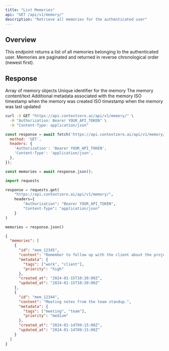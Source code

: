 ```yaml
---
title: "List Memories"
api: "GET /api/v1/memory/"
description: "Retrieve all memories for the authenticated user"
---
```


## Overview

This endpoint returns a list of all memories belonging to the authenticated user. Memories are paginated and returned in reverse chronological order (newest first).

## Response

<ResponseField name="memories" type="array">
  Array of memory objects
  <Expandable title="Memory Object">
    <ResponseField name="id" type="string">
      Unique identifier for the memory
    </ResponseField>
    <ResponseField name="content" type="string">
      The memory content/text
    </ResponseField>
    <ResponseField name="metadata" type="object">
      Additional metadata associated with the memory
    </ResponseField>
    <ResponseField name="created_at" type="string">
      ISO timestamp when the memory was created
    </ResponseField>
    <ResponseField name="updated_at" type="string">
      ISO timestamp when the memory was last updated
    </ResponseField>
  </Expandable>
</ResponseField>

<RequestExample>

```bash cURL
curl -X GET "https://api.contextzero.ai/api/v1/memory/" \
  -H "Authorization: Bearer YOUR_API_TOKEN" \
  -H "Content-Type: application/json"
```

```javascript JavaScript
const response = await fetch('https://api.contextzero.ai/api/v1/memory/', {
  method: 'GET',
  headers: {
    'Authorization': 'Bearer YOUR_API_TOKEN',
    'Content-Type': 'application/json',
  },
});

const memories = await response.json();
```

```python Python
import requests

response = requests.get(
    "https://api.contextzero.ai/api/v1/memory/",
    headers={
        "Authorization": "Bearer YOUR_API_TOKEN",
        "Content-Type": "application/json"
    }
)

memories = response.json()
```

</RequestExample>

<ResponseExample>

```json Response
{
  "memories": [
    {
      "id": "mem_12345",
      "content": "Remember to follow up with the client about the project requirements.",
      "metadata": {
        "tags": ["work", "client"],
        "priority": "high"
      },
      "created_at": "2024-01-15T10:30:00Z",
      "updated_at": "2024-01-15T10:30:00Z"
    },
    {
      "id": "mem_12344",
      "content": "Meeting notes from the team standup.",
      "metadata": {
        "tags": ["meeting", "team"],
        "priority": "medium"
      },
      "created_at": "2024-01-14T09:15:00Z",
      "updated_at": "2024-01-14T09:15:00Z"
    }
  ]
}
```

</ResponseExample>
